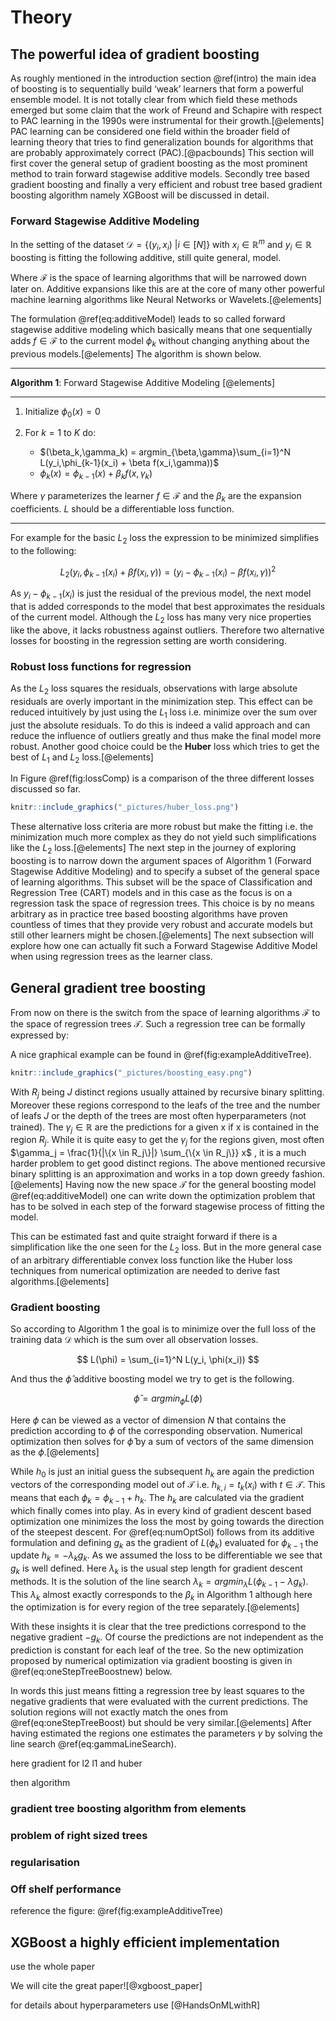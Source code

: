 # Theory {#theory}

## The powerful idea of gradient boosting

As roughly mentioned in the introduction section \@ref(intro) the main idea of boosting is to sequentially build 'weak' learners that form a powerful ensemble model. It is not totally clear from which field these methods emerged but some claim that the work of Freund and Schapire with respect to PAC learning in the 1990s were instrumental for their growth.[@elements] PAC learning can be considered one field within the broader field of learning theory that tries to find generalization bounds for algorithms that are probably approximately correct (PAC).[@pacbounds] This section will first cover the general setup of gradient boosting as the most prominent method to train forward stagewise additive models. Secondly tree based gradient boosting and finally a very efficient and robust tree based gradient boosting algorithm namely XGBoost will be discussed in detail.

### Forward Stagewise Additive Modeling

In the setting of the dataset $\mathcal{D} = \{(y_i,x_i)\ | i \in [N]\}$ with $x_i \in \mathbb{R}^m$ and $y_i \in \mathbb{R}$ boosting is fitting the following additive, still quite general, model.

```{=tex}
\begin{equation}
  \hat{y_i} = \phi(x_i) = \sum_{k=1}^{K} f_k(x_i), \quad f_k \in \mathcal{F}
  (\#eq:additiveModel)
\end{equation}
```
Where $\mathcal{F}$ is the space of learning algorithms that will be narrowed down later on. Additive expansions like this are at the core of many other powerful machine learning algorithms like Neural Networks or Wavelets.[@elements]

The formulation \@ref(eq:additiveModel) leads to so called forward stagewise additive modeling which basically means that one sequentially adds $f \in \mathcal{F}$ to the current model $\phi_k$ without changing anything about the previous models.[@elements] The algorithm is shown below.

------------------------------------------------------------------------

**Algorithm 1**: Forward Stagewise Additive Modeling [@elements]

------------------------------------------------------------------------

1.  Initialize $\phi_0(x) = 0$

2.  For $k = 1$ to $K$ do:

    -   $(\beta_k,\gamma_k) = argmin_{\beta,\gamma}\sum_{i=1}^N L(y_i,\phi_{k-1}(x_i) + \beta f(x_i,\gamma))$
    -   $\phi_k(x) = \phi_{k-1}(x) + \beta_k f(x, \gamma_k)$

Where $\gamma$ parameterizes the learner $f \in \mathcal{F}$ and the $\beta_k$ are the expansion coefficients. $L$ should be a differentiable loss function.

------------------------------------------------------------------------

For example for the basic $L_2$ loss the expression to be minimized simplifies to the following:

$$
L_2(y_i,\phi_{k-1}(x_i) + \beta f(x_i,\gamma)) = (y_i - \phi_{k-1}(x_i) - \beta f(x_i,\gamma))^2
$$

As $y_i - \phi_{k-1}(x_i)$ is just the residual of the previous model, the next model that is added corresponds to the model that best approximates the residuals of the current model. Although the $L_2$ loss has many very nice properties like the above, it lacks robustness against outliers. Therefore two alternative losses for boosting in the regression setting are worth considering.

### Robust loss functions for regression

As the $L_2$ loss squares the residuals, observations with large absolute residuals are overly important in the minimization step. This effect can be reduced intuitively by just using the $L_1$ loss i.e. minimize over the sum over just the absolute residuals. To do this is indeed a valid approach and can reduce the influence of outliers greatly and thus make the final model more robust. Another good choice could be the **Huber** loss which tries to get the best of $L_1$ and $L_2$ loss.[@elements] 

```{=tex}
\begin{equation}
  L_{Huber}(y,f(x)) = \bigg\{\begin{array}{11}
  L_2(y,f(x)) & |y-f(x)| \leq \delta \\
  2\delta |y-f(x)| - \delta^2 & otherwise. \\
  \end{array}
  (\#eq:huberLoss)
\end{equation}
```

In Figure \@ref(fig:lossComp) is a comparison of the three different losses discussed so far.



```r
knitr::include_graphics("_pictures/huber_loss.png")
```

These alternative loss criteria are more robust but make the fitting i.e. the minimization much more complex as they do not yield such simplifications like the $L_2$ loss.[@elements] The next step in the journey of exploring boosting is to narrow down the argument spaces of Algorithm 1 (Forward Stagewise Additive Modeling) and to specify a subset of the general space of learning algorithms. This subset will be the space of Classification and Regression Tree (CART) models and in this case as the focus is on a regression task the space of regression trees. This choice is by no means arbitrary as in practice tree based boosting algorithms have proven countless of times that they provide very robust and accurate models but still other learners might be chosen.[@elements] The next subsection will explore how one can actually fit such a Forward Stagewise Additive Model when using regression trees as the learner class.

## General gradient tree boosting

From now on there is the switch from the space of learning algorithms $\mathcal{F}$ to the space of regression trees $\mathcal{T}$. Such a regression tree can be formally expressed by:

```{=tex}
\begin{equation}
  t(x, \gamma, R) = \sum_{j=1}^J \gamma_j I(x \in R_j) \quad \text{for  } t \in \mathcal{T}
  (\#eq:treeDef)
\end{equation}
```

A nice graphical example can be found in \@ref(fig:exampleAdditiveTree).

```r
knitr::include_graphics("_pictures/boosting_easy.png")
```

With $R_j$ being $J$ distinct regions usually attained by recursive binary splitting. Moreover these regions correspond to the leafs of the tree and the number of leafs $J$ or the depth of the trees are most often hyperparameters (not trained). The $\gamma_j \in \mathbb{R}$ are the predictions for a given x if x is contained in the region $R_j$. While it is quite easy to get the $\gamma_j$ for the regions given, most often $\gamma_j = \frac{1}{|\{x \in R_j\}|} \sum_{\{x \in R_j\}} x$ , it is a much harder problem to get good distinct regions. The above mentioned recursive binary splitting is an approximation and works in a top down greedy fashion.[@elements] Having now the new space $\mathcal{T}$ for the general boosting model \@ref(eq:additiveModel) one can write down the optimization problem that has to be solved in each step of the forward stagewise process of fitting the model.

```{=tex}
\begin{equation}
  (\gamma^{(k)},R^{(k)}) = argmin_{\gamma,R} \sum_{i=1}^N L(y_i, \phi_{k-1}(x_i) + t(x_i,\gamma,R))
  (\#eq:oneStepTreeBoost)
\end{equation}
```

This can be estimated fast and quite straight forward if there is a simplification like the one seen for the $L_2$ loss. But in the more general case of an arbitrary differentiable convex loss function like the Huber loss techniques from numerical optimization are needed to derive fast algorithms.[@elements]

### Gradient boosting

So according to Algorithm 1 the goal is to minimize over the full loss of the training data $\mathcal{D}$ which is the sum over all observation losses.

$$
L(\phi) = \sum_{i=1}^N L(y_i, \phi(x_i))
$$

And thus the $\hat{\phi}$ additive boosting model we try to get is the following.

$$
\hat{\phi} = argmin_{\phi} L(\phi)
$$

Here $\phi$ can be viewed as a vector of dimension $N$ that contains the prediction according to $\phi$ of the corresponding observation. Numerical optimization then solves for $\hat{\phi}$ by a sum of vectors of the same dimension as the $\phi$.[@elements]

```{=tex}
\begin{equation}
  \phi_K = \sum_{k=0}^K h_k \quad h_k \in \mathbb{R}^N 
  (\#eq:numOptSol)
\end{equation}
```

While $h_0$ is just an initial guess the subsequent $h_k$ are again the prediction vectors of the corresponding model out of $\mathcal{T}$ i.e. $h_{k,i} = t_k(x_i)$ with $t \in \mathcal{T}$. This means that each $\phi_k = \phi_{k-1} + h_k$. The $h_k$ are calculated via the gradient which finally comes into play. As in every kind of gradient descent based optimization one minimizes the loss the most by going towards the direction of the steepest descent. For \@ref(eq:numOptSol) follows from its additive formulation and defining $g_k$ as the gradient of $L(\phi_k)$ evaluated for $\phi_{k-1}$ the update $h_k = -\lambda_k g_k$. As we assumed the loss to be differentiable we see that $g_k$ is well defined. Here $\lambda_k$ is the usual step length for gradient descent methods. It is the solution of the line search $\lambda_k = argmin_{\lambda} L(\phi_{k-1} - \lambda g_k)$. This $\lambda_k$ almost exactly corresponds to the $\beta_k$ in Algorithm 1 although here the optimization is for every region of the tree separately.[@elements]

With these insights it is clear that the tree predictions correspond to the negative gradient $-g_k$. Of course the predictions are not independent as the prediction is constant for each leaf of the tree. So the new optimization proposed by numerical optimization via gradient boosting is given in \@ref(eq:oneStepTreeBoostnew) below.

```{=tex}
\begin{equation}
  (\tilde{\gamma}^{(k)},\tilde{R}^{(k)}) = argmin_{\gamma,R} \sum_{i=1}^N [-g_{k,i} -  t(x_i,\gamma,R)] ^2
  (\#eq:oneStepTreeBoostnew)
\end{equation}
```

In words this just means fitting a regression tree by least squares to the negative gradients that were evaluated with the current predictions. The solution regions will not exactly match the ones from \@ref(eq:oneStepTreeBoost) but should be very similar.[@elements] After having estimated the regions one estimates the parameters $\gamma$ by solving the line search \@ref(eq:gammaLineSearch).

```{=tex}
\begin{equation}
  \tilde{\gamma}_{k,j} = argmin_{\gamma_{k,j}} \sum_{x \in R_{k,j}} L(y_i,\phi_{k-1}(x_i) + \gamma_{k,j})
  (\#eq:gammaLineSearch)
\end{equation}
```

here gradient for l2 l1 and huber

then algorithm

### gradient tree boosting algorithm from elements

### problem of right sized trees

### regularisation

### Off shelf performance


reference the figure: \@ref(fig:exampleAdditiveTree)

## XGBoost a highly efficient implementation

use the whole paper

We will cite the great paper![@xgboost_paper]

for details about hyperparameters use [@HandsOnMLwithR]
